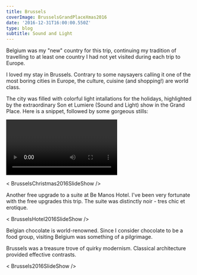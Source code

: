 ---
title: Brussels
coverImage: BrusselsGrandPlaceXmas2016
date: '2016-12-31T16:00:00.550Z'
type: blog
subtitle: Sound and Light
---

Belgium was my "new" country for this trip, continuing my tradition of travelling to at least one country I had not yet visited during each trip to Europe.

I loved my stay in Brussels. Contrary to some naysayers calling it one of the most boring cities in Europe, the culture, cuisine (and shopping!) are world class.

The city was filled with colorful light intallations for the holidays, highlighted by the extraordinary Son et Lumiere (Sound and Light) show in the Grand Place. Here is a snippet, followed by some gorgeous stills:

<Video
    videoSrcURL="https://www.youtube.com/embed/BIMLeMNO2d0"
    videoTitle="Son et Lumiere, Grand Place - Brussels"
 />

< BrusselsChristmas2016SlideShow />

Another free upgrade to a suite at Be Manos Hotel.  I've been very fortunate with the free upgrades this trip. The suite was distinctly noir - tres chic et erotique.

< BrusselsHotel2016SlideShow />

Belgian chocolate is world-renowned. Since I consider chocolate to be a food group, visiting Belgium was something of a pilgrimage.

Brussels was a treasure trove of quirky modernism. Classical architecture provided effective contrasts.

< Brussels2016SlideShow />

